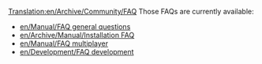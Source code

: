 [[Translation:en/Archive/Community/FAQ]]
Those FAQs are currently available:

* [[en/Manual/FAQ general questions]]
* [[en/Archive/Manual/Installation FAQ]]
* [[en/Manual/FAQ multiplayer]]
* [[en/Development/FAQ development]]
